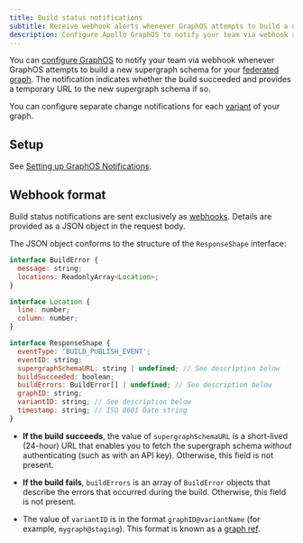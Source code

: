 ```yaml
---
title: Build status notifications
subtitle: Receive webhook alerts whenever GraphOS attempts to build a new supergraph schema
description: Configure Apollo GraphOS to notify your team via webhook about schema build attempts in your federated graph.
---
```


<EnterpriseFeature />

<PreviewFeature />

You can [configure GraphOS](./notification-setup) to notify your team via webhook whenever GraphOS attempts to build a new supergraph schema for your [federated graph](/federation/). The notification indicates whether the build succeeded and provides a temporary URL to the new supergraph schema if so.

You can configure separate change notifications for each [variant](../../graphs/#variants) of your graph.

## Setup

See [Setting up GraphOS Notifications](./notification-setup).

## Webhook format

Build status notifications are sent exclusively as [webhooks](./notification-setup/#custom-webhooks-enterprise-only). Details are provided as a JSON object in the request body.

The JSON object conforms to the structure of the `ResponseShape` interface:

```javascript
interface BuildError {
  message: string;
  locations: ReadonlyArray<Location>;
}

interface Location {
  line: number;
  column: number;
}

interface ResponseShape {
  eventType: 'BUILD_PUBLISH_EVENT';
  eventID: string;
  supergraphSchemaURL: string | undefined; // See description below
  buildSucceeded: boolean;
  buildErrors: BuildError[] | undefined; // See description below
  graphID: string;
  variantID: string; // See description below
  timestamp: string; // ISO 8601 Date string
}
```

- **If the build succeeds**, the value of `supergraphSchemaURL` is a short-lived (24-hour) URL that enables you to fetch the supergraph schema _without_ authenticating (such as with an API key). Otherwise, this field is not present.

- **If the build fails**, `buildErrors` is an array of `BuildError` objects that describe the errors that occurred during the build. Otherwise, this field is not present.

- The value of `variantID` is in the format `graphID@variantName` (for example, `mygraph@staging`). This format is known as a [graph ref](/rover/conventions/#graph-refs).

